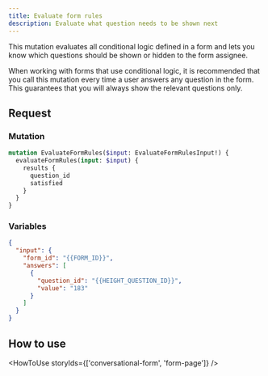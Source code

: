 ```yaml
---
title: Evaluate form rules
description: Evaluate what question needs to be shown next
---
```


This mutation evaluates all conditional logic defined in a form and lets you know which questions should be shown or hidden to the form assignee.

When working with forms that use conditional logic, it is recommended that you call this mutation every time a user answers any question in the form. This guarantees that you will always show the relevant questions only.

## Request

### Mutation

```graphql
mutation EvaluateFormRules($input: EvaluateFormRulesInput!) {
  evaluateFormRules(input: $input) {
    results {
      question_id
      satisfied
    }
  }
}
```

### Variables

```json
{
  "input": {
    "form_id": "{{FORM_ID}}",
    "answers": [
      {
        "question_id": "{{HEIGHT_QUESTION_ID}}",
        "value": "183"
      }
    ]
  }
}
```

## How to use

<HowToUse storyIds={['conversational-form', 'form-page']} />
